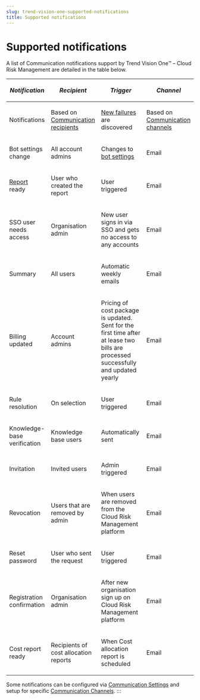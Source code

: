 ```yaml
---
slug: trend-vision-one-supported-notifications
title: Supported notifications
---
```

# Supported notifications

A list of Communication notifications support by Trend Vision One™ – Cloud Risk Management are detailed in the table below.

<table>
<thead>
<tr>
<th><p><em>Notification</em></p></th>
<th><p><em>Recipient</em></p></th>
<th><p><em>Trigger</em></p></th>
<th><p><em>Channel</em></p></th>
</tr>
</thead>
<tbody>
<tr>
<td><p>Notifications</p></td>
<td><p>Based on <a href="trend-vision-one-communication-recipients">Communication recipients</a></p></td>
<td><p><a href="trend-vision-one-model-check">New failures</a> are discovered</p></td>
<td><p>Based on <a href="trend-vision-one-communication-integrations">Communication channels</a></p></td>
</tr>
<tr>
<td><p>Bot settings change</p></td>
<td><p>All account admins</p></td>
<td><p>Changes to <a href="trend-vision-one-settings-cloud-posture">bot settings</a></p></td>
<td><p>Email</p></td>
</tr>
<tr>
<td><p><a href="trend-vision-one-rules-status-reports">Report</a> ready</p></td>
<td><p>User who created the report</p></td>
<td><p>User triggered</p></td>
<td><p>Email</p></td>
</tr>
<tr>
<td><p>SSO user needs access</p></td>
<td><p>Organisation admin</p></td>
<td><p>New user signs in via SSO and gets no access to any accounts</p></td>
<td><p>Email</p></td>
</tr>
<tr>
<td><p>Summary</p></td>
<td><p>All users</p></td>
<td><p>Automatic weekly emails</p></td>
<td><p>Email</p></td>
</tr>
<tr>
<td><p>Billing updated</p></td>
<td><p>Account admins</p></td>
<td><p>Pricing of cost package is updated. Sent for the first time after at lease two bills are processed successfully and updated yearly</p></td>
<td><p>Email</p></td>
</tr>
<tr>
<td><p>Rule resolution</p></td>
<td><p>On selection</p></td>
<td><p>User triggered</p></td>
<td><p>Email</p></td>
</tr>
<tr>
<td><p>Knowledge-base verification</p></td>
<td><p>Knowledge base users</p></td>
<td><p>Automatically sent</p></td>
<td><p>Email</p></td>
</tr>
<tr>
<td><p>Invitation</p></td>
<td><p>Invited users</p></td>
<td><p>Admin triggered</p></td>
<td><p>Email</p></td>
</tr>
<tr>
<td><p>Revocation</p></td>
<td><p>Users that are removed by admin</p></td>
<td><p>When users are removed from the Cloud Risk Management platform</p></td>
<td><p>Email</p></td>
</tr>
<tr>
<td><p>Reset password</p></td>
<td><p>User who sent the request</p></td>
<td><p>User triggered</p></td>
<td><p>Email</p></td>
</tr>
<tr>
<td><p>Registration confirmation</p></td>
<td><p>Organisation admin</p></td>
<td><p>After new organisation sign up on Cloud Risk Management platform</p></td>
<td><p>Email</p></td>
</tr>
<tr>
<td><p>Cost report ready</p></td>
<td><p>Recipients of cost allocation reports</p></td>
<td><p>When Cost allocation report is scheduled</p></td>
<td><p>Email</p></td>
</tr>
</tbody>
</table>

Some notifications can be configured via [Communication Settings](settings-for-notifications.mdx) and setup for specific [Communication Channels](communication-integrations.mdx).
:::
